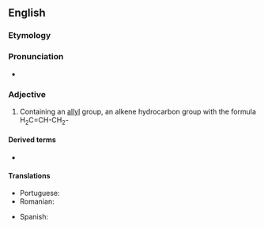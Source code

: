 ==English==

===Etymology===
{{suffix|en|allyl|ic}}

===Pronunciation===
* {{IPA|en|/əˈlɪlɪk/}}

===Adjective===
{{en-adj|-}}

# {{lb|en|organic chemistry}} Containing an [[allyl]] group, an alkene hydrocarbon group with the formula H<sub>2</sub>C=CH-CH<sub>2</sub>-

====Derived terms====
* {{l|en|homoallylic}}

====Translations====
{{trans-top|containing an allyl group}}
* Portuguese: {{t|pt|alílico}}
* Romanian: {{t|ro|alilic}}
{{trans-mid}}
* Spanish: {{t|es|alílico}}
{{trans-bottom}}